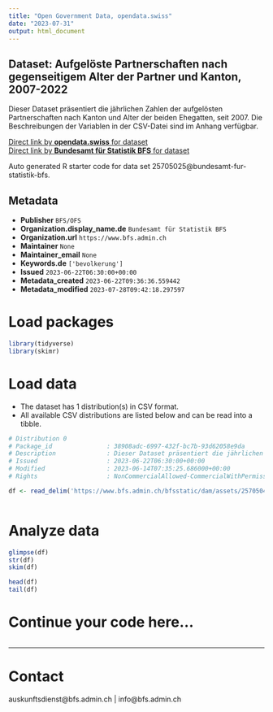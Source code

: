 ```yaml
---
title: "Open Government Data, opendata.swiss"
date: "2023-07-31"
output: html_document
---
```


## Dataset: Aufgelöste Partnerschaften nach gegenseitigem Alter der Partner und Kanton, 2007-2022

Dieser Dataset präsentiert die jährlichen Zahlen der aufgelösten Partnerschaften nach Kanton und Alter der beiden Ehegatten, seit 2007. Die Beschreibungen der Variablen in der CSV-Datei sind im Anhang verfügbar.

[Direct link by **opendata.swiss** for dataset](https://opendata.swiss/de/dataset/aufgeloste-partnerschaften-nach-gegenseitigem-alter-der-partner-und-kanton-2007-2022)<br>
[Direct link by **Bundesamt für Statistik BFS** for dataset](https://www.bfs.admin.ch/asset/de/ts-x-01.06.03.02)

Auto generated R starter code for data set 25705025@bundesamt-fur-statistik-bfs.

## Metadata

- **Publisher** `BFS/OFS`
- **Organization.display_name.de** `Bundesamt für Statistik BFS`
- **Organization.url** `https://www.bfs.admin.ch`
- **Maintainer** `None`
- **Maintainer_email** `None`
- **Keywords.de** `['bevolkerung']`
- **Issued** `2023-06-22T06:30:00+00:00`
- **Metadata_created** `2023-06-22T09:36:36.559442`
- **Metadata_modified** `2023-07-28T09:42:18.297597`


# Load packages

```r

library(tidyverse)
library(skimr)

```

# Load data

-   The dataset has 1 distribution(s) in CSV format.
-   All available CSV distributions are listed below and can be read into a tibble.

```r

# Distribution 0
# Package_id               : 38908adc-6997-432f-bc7b-93d62058e9da
# Description              : Dieser Dataset präsentiert die jährlichen Zahlen der aufgelösten Partnerschaften nach Kanton und Alter der beiden Ehegatten, seit 2007. Die Beschreibungen der Variablen in der CSV-Datei sind im Anhang verfügbar.
# Issued                   : 2023-06-22T06:30:00+00:00
# Modified                 : 2023-06-14T07:35:25.686000+00:00
# Rights                   : NonCommercialAllowed-CommercialWithPermission-ReferenceRequired

df <- read_delim('https://www.bfs.admin.ch/bfsstatic/dam/assets/25705041/master')



```

# Analyze data

```r

glimpse(df)
str(df)
skim(df)

head(df)
tail(df)

```

# Continue your code here...

```r

```

------------------------------------------------------------------------

# Contact

auskunftsdienst@bfs.admin.ch | info@bfs.admin.ch
